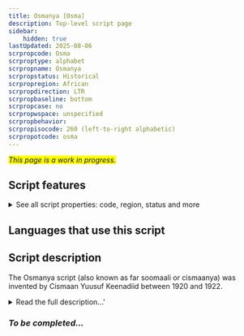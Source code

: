 ```yaml
---
title: Osmanya [Osma]
description: Top-level script page
sidebar:
    hidden: true
lastUpdated: 2025-08-06
scrpropcode: Osma
scrproptype: alphabet
scrpropname: Osmanya
scrpropstatus: Historical
scrpropregion: African
scrpropdirection: LTR
scrpropbaseline: bottom
scrpropcase: no
scrpropwspace: unspecified
scrpropbehavior: 
scrpropisocode: 260 (left-to-right alphabetic)
scrpropotcode: osma
---
```


<span style='background-color:yellow'>_This page is a work in progress._</span>


## Script features

<details>
<summary> See all script properties: code, region, status and more</summary>
<ScriptInfo />
</details>

## Languages that use this script

<WsList script='Osma' wsMax='5' />

## Script description

The Osmanya script (also known as far soomaali or cismaanya) was invented by Cismaan Yuusuf Keenadiid between 1920 and 1922.

<details><summary>Read the full description...'</summary>_Not yet available._</details>

### _To be completed..._

